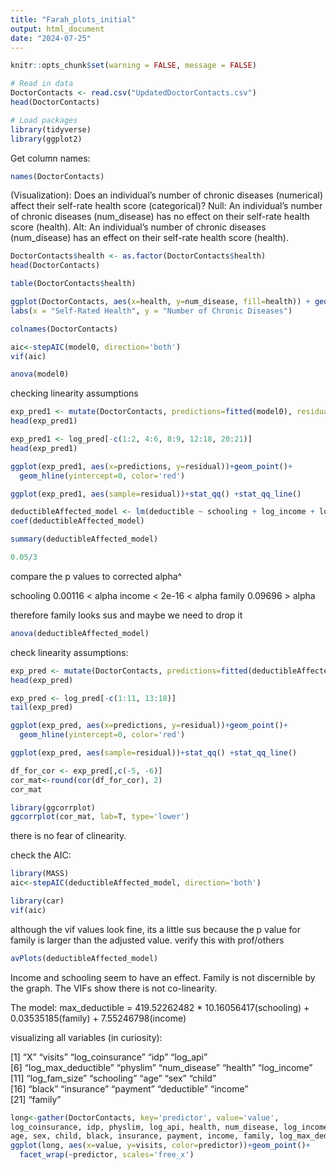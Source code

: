 ```yaml
---
title: "Farah_plots_initial"
output: html_document
date: "2024-07-25"
---
```


```r
knitr::opts_chunk$set(warning = FALSE, message = FALSE) 
```

```r
# Read in data
DoctorContacts <- read.csv("UpdatedDoctorContacts.csv")
head(DoctorContacts)
```

```r
# Load packages
library(tidyverse)
library(ggplot2)
```
Get column names:

```r
names(DoctorContacts)
```

(Visualization): 
Does an individual’s number of chronic diseases (numerical) affect their self-rate health score (categorical)? 
Null: An individual’s number of chronic diseases (num_disease) has no effect on their self-rate health score (health).
Alt: An individual’s number of chronic diseases (num_disease) has an effect on their self-rate health score (health).

```r
DoctorContacts$health <- as.factor(DoctorContacts$health)
head(DoctorContacts)
```
```r
table(DoctorContacts$health)
```


```r
ggplot(DoctorContacts, aes(x=health, y=num_disease, fill=health)) + geom_boxplot() +
labs(x = "Self-Rated Health", y = "Number of Chronic Diseases")
```

```r
colnames(DoctorContacts)
```


```r
aic<-stepAIC(model0, direction='both')
vif(aic)
```


```r
anova(model0)
```
checking linearity assumptions
```r
exp_pred1 <- mutate(DoctorContacts, predictions=fitted(model0), residual=residuals(model0))
head(exp_pred1)
```

```r
exp_pred1 <- log_pred[-c(1:2, 4:6, 8:9, 12:18, 20:21)]
head(exp_pred1)
```


```r
ggplot(exp_pred1, aes(x=predictions, y=residual))+geom_point()+
  geom_hline(yintercept=0, color='red')
```

```r
ggplot(exp_pred1, aes(sample=residual))+stat_qq() +stat_qq_line()
```

```r
deductibleAffected_model <- lm(deductible ~ schooling + log_income + log_fam_size, data = DoctorContacts)
coef(deductibleAffected_model)
```

```r
summary(deductibleAffected_model)
```

```r
0.05/3
```

compare the p values to corrected alpha^ 

schooling   0.00116 < alpha
income      < 2e-16 < alpha
family      0.09696 > alpha

therefore family looks sus and maybe we need to drop it 

```r
anova(deductibleAffected_model)
```
check linearity assumptions:

```r
exp_pred <- mutate(DoctorContacts, predictions=fitted(deductibleAffected_model), residual=residuals(deductibleAffected_model))
head(exp_pred)
```

```r
exp_pred <- log_pred[-c(1:11, 13:18)]
tail(exp_pred)
```

```r
ggplot(exp_pred, aes(x=predictions, y=residual))+geom_point()+
  geom_hline(yintercept=0, color='red')
```
```r
ggplot(exp_pred, aes(sample=residual))+stat_qq() +stat_qq_line()
```
```r
df_for_cor <- exp_pred[,c(-5, -6)]
cor_mat<-round(cor(df_for_cor), 2)
cor_mat
```

```r
library(ggcorrplot)
ggcorrplot(cor_mat, lab=T, type='lower')
```
there is no fear of clinearity. 

check the AIC:

```r
library(MASS)
aic<-stepAIC(deductibleAffected_model, direction='both')
```
```r
library(car)
vif(aic)
```



although the vif values look fine, its a little sus because the p value for family is larger than the adjusted value. verify this with prof/others


```r
avPlots(deductibleAffected_model)
```

Income  and schooling seem to have an effect. Family is not discernible by the graph. The VIFs show there is not co-linearity. 


The model: 
max_deductible = 419.52262482 * 10.16056417(schooling) + 0.03535185(family) + 7.55246798(income)


visualizing all variables (in curiosity):

 [1] "X"                  "visits"             "log_coinsurance"    "idp"                "log_api"           
 [6] "log_max_deductible" "physlim"            "num_disease"        "health"             "log_income"        
[11] "log_fam_size"       "schooling"          "age"                "sex"                "child"             
[16] "black"              "insurance"          "payment"            "deductible"         "income"            
[21] "family"  

```r
long<-gather(DoctorContacts, key='predictor', value='value',
log_coinsurance, idp, physlim, log_api, health, num_disease, log_income, log_fam_size, schooling,  
age, sex, child, black, insurance, payment, income, family, log_max_deductible, deductible)
ggplot(long, aes(x=value, y=visits, color=predictor))+geom_point()+
  facet_wrap(~predictor, scales='free_x')
```



